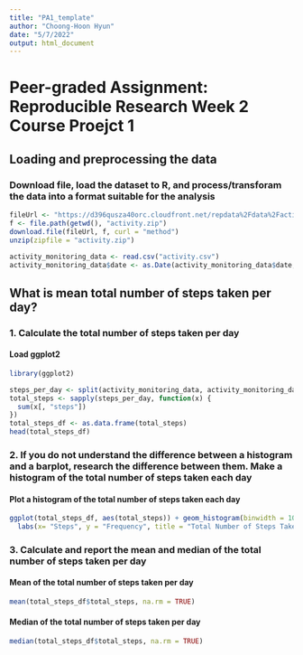 ```yaml
---
title: "PA1_template"
author: "Choong-Hoon Hyun"
date: "5/7/2022"
output: html_document
---
```

# Peer-graded Assignment: Reproducible Research Week 2 Course Proejct 1

## Loading and preprocessing the data 

### Download file, load the dataset to R, and process/transforam the data into a format suitable for the analysis
```r
fileUrl <- "https://d396qusza40orc.cloudfront.net/repdata%2Fdata%2Factivity.zip"
f <- file.path(getwd(), "activity.zip")
download.file(fileUrl, f, curl = "method")
unzip(zipfile = "activity.zip")

activity_monitoring_data <- read.csv("activity.csv")
activity_monitoring_data$date <- as.Date(activity_monitoring_data$date, "%Y-%m-%d")

```

## What is mean total number of steps taken per day?

###  1. Calculate the total number of steps taken per day
#### Load ggplot2
```r
library(ggplot2)
```

```r
steps_per_day <- split(activity_monitoring_data, activity_monitoring_data$date)
total_steps <- sapply(steps_per_day, function(x) {
  sum(x[, "steps"])
})
total_steps_df <- as.data.frame(total_steps)
head(total_steps_df)
```
### 2. If you do not understand the difference between a histogram and a barplot, research the difference between them. Make a histogram of the total number of steps taken each day
#### Plot a histogram of the total number of steps taken each day
```r
ggplot(total_steps_df, aes(total_steps)) + geom_histogram(binwidth = 1000, fill = "white", col = "blue") +
  labs(x= "Steps", y = "Frequency", title = "Total Number of Steps Taken each Day (Histogram)")
```

### 3. Calculate and report the mean and median of the total number of steps taken per day
#### Mean of the total number of steps taken per day
```r
mean(total_steps_df$total_steps, na.rm = TRUE)
```
#### Median of the total number of steps taken per day
```r
median(total_steps_df$total_steps, na.rm = TRUE)
```
